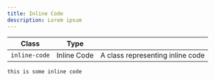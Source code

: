 ```yaml
---
title: Inline Code
description: Lorem ipsum
---
```


| Class         | Type        |                                  |
| ------------- | ----------- | -------------------------------- |
| `inline-code` | Inline Code | A class representing inline code |

<Preview>
  <code class="inline-code">this is some inline code</code>
</Preview>
